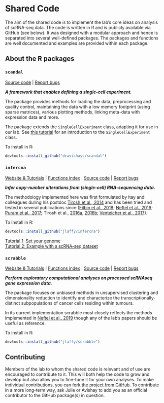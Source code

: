 # Shared Code {#sharedCode}

The aim of the shared code is to implement the lab’s core ideas on analysis of scRNA-seq data. The code is written in R and is publicly available via GitHub (see below). It was designed with a modular approach and hence is separated into several well-defined packages. The packages and functions are well documented and examples are provided within each package.

## About the R packages
### `scandal`
[Source code](https://github.com/dravishays/scandal) | [Report bugs](https://github.com/dravishays/scandal/issues)

_**A framework that enables defining a single-cell experiment.**_

The package provides methods for loading the data, preprocessing and quality control, maintaining the data with a low memory footprint (using sparse matrices), various plotting methods, linking meta-data with expression data and more. 

The package extends the `SingleCellExperiment` class, adapting it for use in our lab. See [this tutorial](https://www.bioconductor.org/packages/release/bioc/vignettes/SingleCellExperiment/inst/doc/intro.html) for an introduction to the `SingleCellExperiment` class.

To install in R:  
```r
devtools::install_github("dravishays/scandal")
```

### `infercna`
[Website & Tutorials](https://jlaffy.github.io/infercna) | [Functions index](https://jlaffy.github.io/infercna/reference/index.html) | [Source code](https://github.com/jlaffy/infercna) | [Report bugs](https://github.com/jlaffy/infercna/issues)

_**Infer copy-number alterations from (single-cell) RNA-sequencing data.**_

The methodology implemented here was first formulated by Itay and colleagues during his postdoc [Tirosh et al., 2014](https://science.sciencemag.org/content/344/6190/1396.long) and has been tried and tested in several publications since ([Filbin et al., 2018](https://science.sciencemag.org/content/360/6386/331.long); [Neftel et al., 2019](https://www.ncbi.nlm.nih.gov/pubmed/31327527); [Puram et al., 2017](https://www.ncbi.nlm.nih.gov/pubmed/29198524); Tirosh et al., [2016a](https://science.sciencemag.org/content/352/6282/189.long), [2016b](https://www.nature.com/articles/nature20123); [Venteicher et al., 2017](https://science.sciencemag.org/content/355/6332/eaai8478.long)).

To install in R:  
```r
devtools::install_github("jlaffy/infercna")
```

[Tutorial 1: Set your genome](https://jlaffy.github.io/infercna/articles/useGenome.html)  
[Tutorial 2: Example with a scRNA-seq dataset](https://jlaffy.github.io/infercna/articles/infercna_tutorial.html)  

### `scrabble`
[Website & Tutorials](https://jlaffy.github.io/scrabble) | [Functions index](https://jlaffy.github.io/scrabble/reference/index.html) | [Source code](https://github.com/jlaffy/scrabble) | [Report bugs](https://github.com/jlaffy/scrabble/issues)

_**Perform exploratory computational analyses on processed scRNAseq gene expression data.**_

The package focuses on unbiased methods in unsupervised clustering and dimensionality reduction to identify and characterize the transcriptionally-distinct subpopulations of cancer cells residing within tumours.

In its current implementation scrabble most closely reflects the methods implemented in [Neftel et al., 2019](https://www.ncbi.nlm.nih.gov/pubmed/31327527) though any of the lab’s papers should be useful as reference.

To install in R:  
```r
devtools::install_github("jlaffy/scrabble")
```

## Contributing 
Members of the lab to whom the shared code is relevant and of use are encouraged to contribute to it. This will both help the code to grow and develop but also allow you to fine-tune it for your own analyses. To make individual contributions, you can [fork the project from GitHub](https://help.github.com/en/github/getting-started-with-github/fork-a-repo). To contribute in a more long-term way, ask Julie or Avishay to add you as an official contributor to the GitHub package(s) in question.
